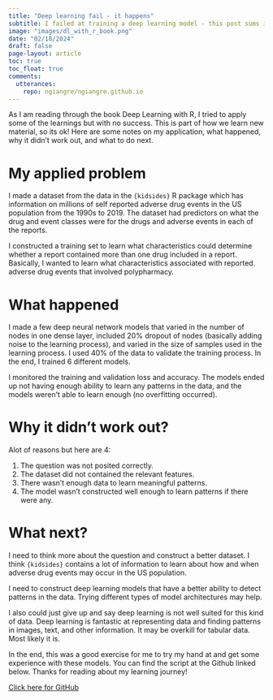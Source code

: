 ```yaml
---
title: "Deep learning fail - it happens"
subtitle: I failed at training a deep learning model - this post sums it up. In the end, its ok because though my model didn't, I learned!
image: "images/dl_with_r_book.png"
date: "02/18/2024"
draft: false
page-layout: article
toc: true
toc_float: true
comments:
  utterances:
    repo: ngiangre/ngiangre.github.io
---
```


As I am reading through the book Deep Learning with R, I tried to apply some of the learnings but with no success. This is part of how we learn new material, so its ok! Here are some notes on my application, what happened, why it didn't work out, and what to do next.

# My applied problem

I made a dataset from the data in the `{kidsides}` R package which has information on millions of self reported adverse drug events in the US population from the 1990s to 2019. The dataset had predictors on what the drug and event classes were for the drugs and adverse events in each of the reports. 

I constructed a training set to learn what characteristics could determine whether a report contained more than one drug included in a report. Basically, I wanted to learn what characteristics associated with reported. adverse drug events that involved polypharmacy.

# What happened

I made a few deep neural network models that varied in the number of nodes in one dense layer, included 20% dropout of nodes (basically adding noise to the learning process), and varied in the size of samples used in the learning process. I used 40% of the data to validate the training process. In the end, I trained 6 different models. 

I monitored the training and validation loss and accuracy. The models ended up not having enough ability to learn any patterns in the data, and the models weren't able to learn enough (no overfitting occurred).

# Why it didn't work out?

Alot of reasons but here are 4:

1. The question was not posited correctly.
2. The dataset did not contained the relevant features.
3. There wasn't enough data to learn meaningful patterns.
4. The model wasn't constructed well enough to learn patterns if there were any.

# What next?

I need to think more about the question and construct a better dataset. I think `{kidsides}` contains a lot of information to learn about how and when adverse drug events may occur in the US population.

I need to construct deep learning models that have a better ability to detect patterns in the data. Trying different types of model architectures may help.

I also could just give up and say deep learning is not well suited for this kind of data. Deep learning is fantastic at representing data and finding patterns in images, text, and other information. It may be overkill for tabular data. Most likely it is.

In the end, this was a good exercise for me to try my hand at and get some experience with these models. You can find the script at the Github linked below. Thanks for reading about my learning journey!

[Click here for GitHub](https://github.com/ngiangre/deeplearnining_with_r_playground)
